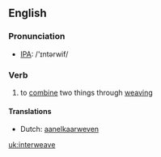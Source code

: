 ==English==
=== Pronunciation ===
*[[w:IPA|IPA]]: /'ɪntərwif/

=== Verb ===
{{irregverb|'''to interweave'''|'''[[interweaves]]'''||'''[[interwove]]'''|'''[[interwoven]]'''|'''[[interweaving]]'''}}

# to [[combine]] two things through [[weaving]]

====Translations====
*Dutch: [[aanelkaarweven]]

[[uk:interweave]]